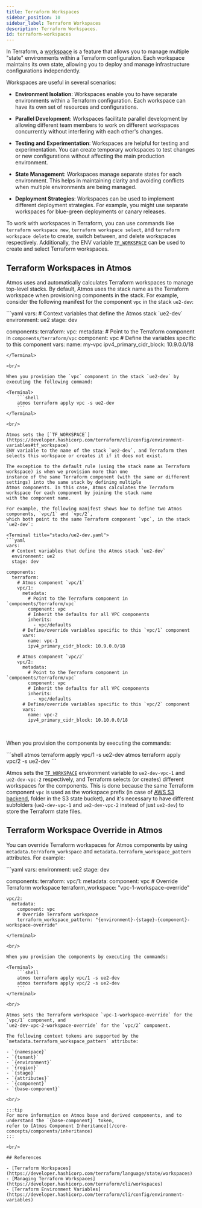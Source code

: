 ```yaml
---
title: Terraform Workspaces
sidebar_position: 10
sidebar_label: Terraform Workspaces
description: Terraform Workspaces.
id: terraform-workspaces
---
```



In Terraform, a [workspace](https://developer.hashicorp.com/terraform/language/state/workspaces) is a feature that allows
you to manage multiple "state" environments within a Terraform configuration. Each workspace maintains its own state,
allowing you to deploy and manage infrastructure configurations independently.

Workspaces are useful in several scenarios:

- **Environment Isolation**: Workspaces enable you to have separate environments within a Terraform configuration.
Each workspace can have its own set of resources and configurations.

- **Parallel Development**: Workspaces facilitate parallel development by allowing different team members to work on
different workspaces concurrently without interfering with each other's changes.

- **Testing and Experimentation**: Workspaces are helpful for testing and experimentation.
You can create temporary workspaces to test changes or new configurations without affecting the main production environment.

- **State Management**: Workspaces manage separate states for each environment.
This helps in maintaining clarity and avoiding conflicts when multiple environments are being managed.

- **Deployment Strategies**: Workspaces can be used to implement different deployment strategies.
For example, you might use separate workspaces for blue-green deployments or canary releases.

To work with workspaces in Terraform, you can use commands like `terraform workspace new`, `terraform workspace select`,
and `terraform workspace delete` to create, switch between, and delete workspaces respectively.
Additionally, the ENV variable [`TF_WORKSPACE`](https://developer.hashicorp.com/terraform/cli/config/environment-variables#tf_workspace)
can be used to create and select Terraform workspaces.

## Terraform Workspaces in Atmos

Atmos uses and automatically calculates Terraform workspaces to manage top-level stacks. By default, Atmos uses the stack
name as the Terraform workspace when provisioning components in the stack. For example, consider the following manifest
for the component `vpc` in the stack `ue2-dev`:

<Terminal title="stacks/ue2-dev.yaml">
```yaml
vars:
  # Context variables that define the Atmos stack `ue2-dev`
  environment: ue2
  stage: dev

components:
  terraform:
    vpc:
      metadata:
        # Point to the Terraform component in `components/terraform/vpc`
        component: vpc
      # Define the variables specific to this component
      vars:
        name: my-vpc
        ipv4_primary_cidr_block: 10.9.0.0/18
```
</Terminal>

<br/>

When you provision the `vpc` component in the stack `ue2-dev` by executing the following command:

<Terminal>
    ```shell
    atmos terraform apply vpc -s ue2-dev
    ```
</Terminal>

<br/>

Atmos sets the [`TF_WORKSPACE`](https://developer.hashicorp.com/terraform/cli/config/environment-variables#tf_workspace)
ENV variable to the name of the stack `ue2-dev`, and Terraform then selects this workspace or creates it if it does not exist.

The exception to the default rule (using the stack name as Terraform workspace) is when we provision more than one
instance of the same Terraform component (with the same or different settings) into the same stack by defining multiple
Atmos components. In this case, Atmos calculates the Terraform workspace for each component by joining the stack name
with the component name.

For example, the following manifest shows how to define two Atmos components, `vpc/1` and `vpc/2`,
which both point to the same Terraform component `vpc`, in the stack `ue2-dev`:

<Terminal title="stacks/ue2-dev.yaml">
```yaml
vars:
  # Context variables that define the Atmos stack `ue2-dev`
  environment: ue2
  stage: dev

components:
  terraform:
    # Atmos component `vpc/1`
    vpc/1:
      metadata:
        # Point to the Terraform component in `components/terraform/vpc`
        component: vpc
        # Inherit the defaults for all VPC components
        inherits:
          - vpc/defaults
      # Define/override variables specific to this `vpc/1` component
      vars:
        name: vpc-1
        ipv4_primary_cidr_block: 10.9.0.0/18

    # Atmos component `vpc/2`
    vpc/2:
      metadata:
        # Point to the Terraform component in `components/terraform/vpc`
        component: vpc
        # Inherit the defaults for all VPC components
        inherits:
          - vpc/defaults
      # Define/override variables specific to this `vpc/2` component
      vars:
        name: vpc-2
        ipv4_primary_cidr_block: 10.10.0.0/18
```
</Terminal>

<br/>

When you provision the components by executing the commands:

<Terminal>
    ```shell
    atmos terraform apply vpc/1 -s ue2-dev
    atmos terraform apply vpc/2 -s ue2-dev
    ```
</Terminal>

<br/>

Atmos sets the [`TF_WORKSPACE`](https://developer.hashicorp.com/terraform/cli/config/environment-variables#tf_workspace)
environment variable to `ue2-dev-vpc-1` and `ue2-dev-vpc-2` respectively, and Terraform selects (or creates) different workspaces
for the components. This is done because the same Terraform component `vpc` is used as the workspace prefix
(in case of [AWS S3 backend](https://developer.hashicorp.com/terraform/language/settings/backends/s3),
folder in the S3 state bucket), and it's necessary to have different subfolders (`ue2-dev-vpc-1`
and `ue2-dev-vpc-2` instead of just `ue2-dev`) to store the Terraform state files.

## Terraform Workspace Override in Atmos

You can override Terraform workspaces for Atmos components by using `metadata.terraform_workspace` and
`metadata.terraform_workspace_pattern` attributes. For example:

<Terminal title="stacks/ue2-dev.yaml">
```yaml
vars:
  environment: ue2
  stage: dev

components:
  terraform:
    vpc/1:
      metadata:
        component: vpc
        # Override Terraform workspace
        terraform_workspace: "vpc-1-workspace-override"

    vpc/2:
      metadata:
        component: vpc
        # Override Terraform workspace
        terraform_workspace_pattern: "{environment}-{stage}-{component}-workspace-override"
```
</Terminal>

<br/>

When you provision the components by executing the commands:

<Terminal>
    ```shell
    atmos terraform apply vpc/1 -s ue2-dev
    atmos terraform apply vpc/2 -s ue2-dev
    ```
</Terminal>

<br/>

Atmos sets the Terraform workspace `vpc-1-workspace-override` for the `vpc/1` component, and
`ue2-dev-vpc-2-workspace-override` for the `vpc/2` component.

The following context tokens are supported by the `metadata.terraform_workspace_pattern` attribute:

- `{namespace}`
- `{tenant}`
- `{environment}`
- `{region}`
- `{stage}`
- `{attributes}`
- `{component}`
- `{base-component}`

<br/>

:::tip
For more information on Atmos base and derived components, and to understand the `{base-component}` token,
refer to [Atmos Component Inheritance](/core-concepts/components/inheritance)
:::

<br/>

## References

- [Terraform Workspaces](https://developer.hashicorp.com/terraform/language/state/workspaces)
- [Managing Terraform Workspaces](https://developer.hashicorp.com/terraform/cli/workspaces)
- [Terraform Environment Variables](https://developer.hashicorp.com/terraform/cli/config/environment-variables)
